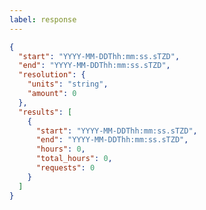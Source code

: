 ---
label: response
---

```json
{
  "start": "YYYY-MM-DDThh:mm:ss.sTZD",
  "end": "YYYY-MM-DDThh:mm:ss.sTZD",
  "resolution": {
    "units": "string",
    "amount": 0
  },
  "results": [
    {
      "start": "YYYY-MM-DDThh:mm:ss.sTZD",
      "end": "YYYY-MM-DDThh:mm:ss.sTZD",
      "hours": 0,
      "total_hours": 0,
      "requests": 0
    }
  ]
}
```